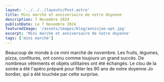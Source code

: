 ---
layout: '../../../layouts/Post.astro'
title: Mini marché et anniversaire de notre doyenne
description: 7 Novembre 2024
publishDate: Le 7 Novembre 2024
featuredImage: '/assets/images/blog/annivjoe-opt.jpg'
excerpt: 'Mini marché et anniversaire de notre doyenne'
tags: ['mini marché']
---

Beaucoup de monde à ce mini marché de novembre. Les fruits, légumes, pizza, confitures, ont connu comme toujours un grand succès. De nombreux vêtements et objets utilitaires ont été échangés. Le clou de la soirée a été l'apéro préparé pour fêter les 90 ans de notre doyenne Jo bordier, qui a été touchée par cette surprise.
